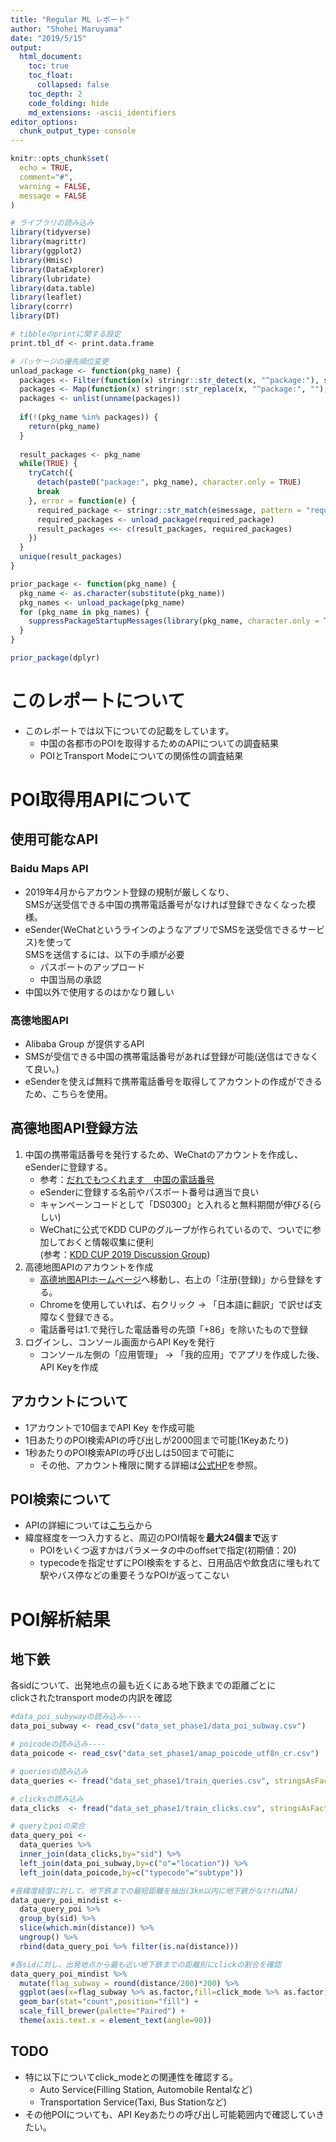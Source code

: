 ```yaml
---
title: "Regular ML レポート"
author: "Shohei Maruyama"
date: "2019/5/15"
output:
  html_document:
    toc: true
    toc_float:
      collapsed: false
    toc_depth: 2
    code_folding: hide
    md_extensions: -ascii_identifiers
editor_options: 
  chunk_output_type: console
---
```


```r
knitr::opts_chunk$set(
  echo = TRUE,
  comment="#",
  warning = FALSE,
  message = FALSE
)
```

```r
# ライブラリの読み込み
library(tidyverse)
library(magrittr)
library(ggplot2)
library(Hmisc)
library(DataExplorer)
library(lubridate)
library(data.table)
library(leaflet)
library(corrr)
library(DT)

# tibbleのprintに関する設定
print.tbl_df <- print.data.frame

# パッケージの優先順位変更
unload_package <- function(pkg_name) {
  packages <- Filter(function(x) stringr::str_detect(x, "^package:"), search())
  packages <- Map(function(x) stringr::str_replace(x, "^package:", ""), packages)
  packages <- unlist(unname(packages))
  
  if(!(pkg_name %in% packages)) {
    return(pkg_name)
  }
  
  result_packages <- pkg_name
  while(TRUE) {
    tryCatch({
      detach(paste0("package:", pkg_name), character.only = TRUE)
      break
    }, error = function(e) {
      required_package <- stringr::str_match(e$message, pattern = "required by ‘(.+?)’")[1, 2]
      required_packages <- unload_package(required_package)
      result_packages <<- c(result_packages, required_packages)
    })
  }
  unique(result_packages)
}

prior_package <- function(pkg_name) {
  pkg_name <- as.character(substitute(pkg_name))
  pkg_names <- unload_package(pkg_name)
  for (pkg_name in pkg_names) {
    suppressPackageStartupMessages(library(pkg_name, character.only = TRUE))
  }
}

prior_package(dplyr)
```

# このレポートについて

- このレポートでは以下についての記載をしています。
    - 中国の各都市のPOIを取得するためのAPIについての調査結果
    - POIとTransport Modeについての関係性の調査結果

# POI取得用APIについて

## 使用可能なAPI

### Baidu Maps API
- 2019年4月からアカウント登録の規制が厳しくなり、  
SMSが送受信できる中国の携帯電話番号がなければ登録できなくなった模様。
- eSender(WeChatというラインのようなアプリでSMSを送受信できるサービス)を使って  
SMSを送信するには、以下の手順が必要
    - パスポートのアップロード
    - 中国当局の承認
- 中国以外で使用するのはかなり難しい  
  
### 高德地图API
- Alibaba Group が提供するAPI
- SMSが受信できる中国の携帯電話番号があれば登録が可能(送信はできなくて良い。)
- eSenderを使えば無料で携帯電話番号を取得してアカウントの作成ができるため、こちらを使用。
  
## 高德地图API登録方法

1. 中国の携帯電話番号を発行するため、WeChatのアカウントを作成し、eSenderに登録する。
    + 参考：[だれでもつくれます　中国の電話番号](https://alis.to/mayu13th/articles/3757BR1Zg0ON)
    + eSenderに登録する名前やパスポート番号は適当で良い
    + キャンペーンコードとして「DS0300」と入れると無料期間が伸びる(らしい)
    + WeChatに公式でKDD CUPのグループが作られているので、ついでに参加しておくと情報収集に便利  
    (参考：[KDD CUP 2019 Discussion Group](https://dianshi.baidu.com/kdd/topic/show/28))  
  
2. 高德地图APIのアカウントを作成
    + [高德地图APIホームページ](https://lbs.amap.com/)へ移動し、右上の「注册(登録)」から登録をする。
    + Chromeを使用していれば、右クリック -> 「日本語に翻訳」で訳せば支障なく登録できる。
    + 電話番号は1.で発行した電話番号の先頭「+86」を除いたもので登録  
  
3. ログインし、コンソール画面からAPI Keyを発行
    + コンソール左側の「应用管理」 -> 「我的应用」でアプリを作成した後、API Keyを作成

## アカウントについて
- 1アカウントで10個までAPI Key を作成可能
- 1日あたりのPOI検索APIの呼び出しが2000回まで可能(1Keyあたり)
- 1秒あたりのPOI検索APIの呼び出しは50回まで可能に
    - その他、アカウント権限に関する詳細は[公式HP](https://lbs.amap.com/dev/user/permission)を参照。

## POI検索について
- APIの詳細については[こちら](https://lbs.amap.com/api/webservice/guide/api/search)から
- 緯度経度を一つ入力すると、周辺のPOI情報を**最大24個まで**返す
    - POIをいくつ返すかはパラメータの中のoffsetで指定(初期値：20)
    - typecodeを指定せずにPOI検索をすると、日用品店や飲食店に埋もれて  
    駅やバス停などの重要そうなPOIが返ってこない

# POI解析結果

## 地下鉄

各sidについて、出発地点の最も近くにある地下鉄までの距離ごとに  
clickされたtransport modeの内訳を確認

```r
#data_poi_subywayの読み込み----
data_poi_subway <- read_csv("data_set_phase1/data_poi_subway.csv")

# poicodeの読み込み----
data_poicode <- read_csv("data_set_phase1/amap_poicode_utf8n_cr.csv")

# queriesの読み込み
data_queries <- fread("data_set_phase1/train_queries.csv", stringsAsFactors=FALSE, sep=",")

# clicksの読み込み
data_clicks  <- fread("data_set_phase1/train_clicks.csv", stringsAsFactors=FALSE, sep=",")

# queryとpoiの突合
data_query_poi <-
  data_queries %>% 
  inner_join(data_clicks,by="sid") %>% 
  left_join(data_poi_subway,by=c("o"="location")) %>% 
  left_join(data_poicode,by=c("typecode"="subtype"))

#各緯度経度に対して、地下鉄までの最短距離を抽出(3km以内に地下鉄がなければNA)
data_query_poi_mindist <-
  data_query_poi %>% 
  group_by(sid) %>% 
  slice(which.min(distance)) %>% 
  ungroup() %>% 
  rbind(data_query_poi %>% filter(is.na(distance)))

#各sidに対し、出発地点から最も近い地下鉄までの距離別にclickの割合を確認
data_query_poi_mindist %>% 
  mutate(flag_subway = round(distance/200)*200) %>% 
  ggplot(aes(x=flag_subway %>% as.factor,fill=click_mode %>% as.factor)) +
  geom_bar(stat="count",position="fill") +
  scale_fill_brewer(palette="Paired") +
  theme(axis.text.x = element_text(angle=90))
```

## TODO

- 特に以下についてclick_modeとの関連性を確認する。
    - Auto Service(Filling Station, Automobile Rentalなど)
    - Transportation Service(Taxi, Bus Stationなど)
- その他POIについても、API Keyあたりの呼び出し可能範囲内で確認していきたい。